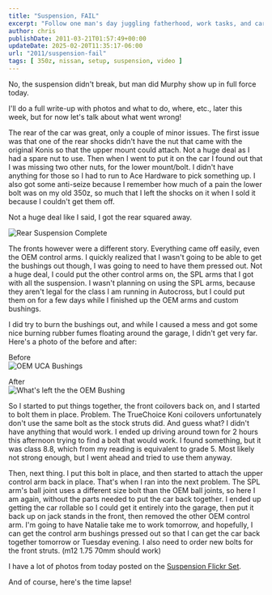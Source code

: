 ```yaml
---
title: "Suspension, FAIL"
excerpt: "Follow one man's day juggling fatherhood, work tasks, and car customisation in this candid and engaging blog post."
author: chris
publishDate: 2011-03-21T01:57:49+00:00
updateDate: 2025-02-20T11:35:17-06:00
url: "2011/suspension-fail"
tags: [ 350z, nissan, setup, suspension, video ]
---
```


No, the suspension didn't break, but man did Murphy show up in full force today.

I'll do a full write-up with photos and what to do, where, etc., later this week, but for now let's talk about what went wrong!

The rear of the car was great, only a couple of minor issues. The first issue was that one of the rear shocks didn't have the nut that came with the original Konis so that the upper mount could attach. Not a huge deal as I had a spare nut to use. Then when I went to put it on the car I found out that I was missing two other nuts, for the lower mount/bolt. I didn't have anything for those so I had to run to Ace Hardware to pick something up. I also got some anti-seize because I remember how much of a pain the lower bolt was on my old 350z, so much that I left the shocks on it when I sold it because I couldn't get them off.

Not a huge deal like I said, I got the rear squared away.

![Rear Suspension Complete](https://static.flickr.com/5134/5545390097_6d382db3da.jpg)

The fronts however were a different story. Everything came off easily, even the OEM control arms. I quickly realized that I wasn't going to be able to get the bushings out though, I was going to need to have them pressed out. Not a huge deal, I could put the other control arms on, the SPL arms that I got with all the suspension. I wasn't planning on using the SPL arms, because they aren't legal for the class I am running in Autocross, but I could put them on for a few days while I finished up the OEM arms and custom bushings.

I did try to burn the bushings out, and while I caused a mess and got some nice burning rubber fumes floating around the garage, I didn't get very far. Here's a photo of the before and after:

Before    
![OEM UCA Bushings](https://static.flickr.com/5095/5545397739_64459e05c7.jpg)

After    
![What's left the the OEM Bushing](https://static.flickr.com/5257/5545402039_c84c4f8115.jpg)

So I started to put things together, the front coilovers back on, and I started to bolt them in place. Problem. The TrueChoice Koni coilovers unfortunately don't use the same bolt as the stock struts did. And guess what? I didn't have anything that would work. I ended up driving around town for 2 hours this afternoon trying to find a bolt that would work. I found something, but it was class 8.8, which from my reading is equivalent to grade 5. Most likely not strong enough, but I went ahead and tried to use them anyway.

Then, next thing. I put this bolt in place, and then started to attach the upper control arm back in place. That's when I ran into the next problem. The SPL arm's ball joint uses a different size bolt than the OEM ball joints, so here I am again, without the parts needed to put the car back together. I ended up getting the car rollable so I could get it entirely into the garage, then put it back up on jack stands in the front, then removed the other OEM control arm. I'm going to have Natalie take me to work tomorrow, and hopefully, I can get the control arm bushings pressed out so that I can get the car back together tomorrow or Tuesday evening. I also need to order new bolts for the front struts. (m12 1.75 70mm should work)

I have a lot of photos from today posted on the [Suspension Flickr Set](https://www.flickr.com/photos/chammond/sets/72157626235414092/with/5545402039/).

And of course, here's the time lapse!

<YouTubeEmbed videoId="gpE_jgeJwMA" title="Project 350z Suspension Work/Struggles!" publishDate="2011-03-21T00:51:21+00:00" description="3-20-2011 the day spent wrenching on the 350z Suspension, unfortunately things didn't turn out as I had hoped due to missing parts" />
